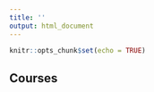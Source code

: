 ```yaml
---
title: ''
output: html_document
---
```


```r
knitr::opts_chunk$set(echo = TRUE)
```

## Courses